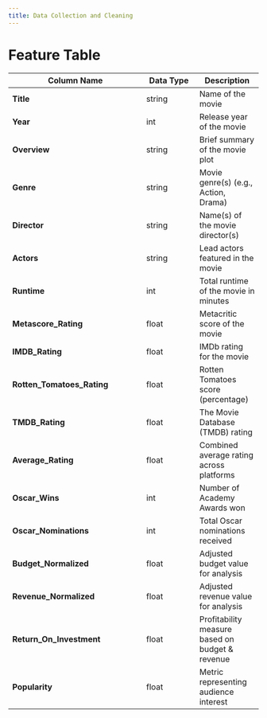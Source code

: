 ```yaml
---
title: Data Collection and Cleaning
---
```


# Feature Table

| Column Name                | Data Type  | Description |
|----------------------------|-----------|-------------|
| **Title**                  | string    | Name of the movie |
| **Year**                   | int       | Release year of the movie |
| **Overview**               | string    | Brief summary of the movie plot |
| **Genre**                  | string    | Movie genre(s) (e.g., Action, Drama) |
| **Director**               | string    | Name(s) of the movie director(s) |
| **Actors**                 | string    | Lead actors featured in the movie |
| **Runtime**                | int       | Total runtime of the movie in minutes |
| **Metascore_Rating**       | float     | Metacritic score of the movie |
| **IMDB_Rating**            | float     | IMDb rating for the movie |
| **Rotten_Tomatoes_Rating** | float     | Rotten Tomatoes score (percentage) |
| **TMDB_Rating**            | float     | The Movie Database (TMDB) rating |
| **Average_Rating**         | float     | Combined average rating across platforms |
| **Oscar_Wins**             | int       | Number of Academy Awards won |
| **Oscar_Nominations**      | int       | Total Oscar nominations received |
| **Budget_Normalized**      | float     | Adjusted budget value for analysis |
| **Revenue_Normalized**     | float     | Adjusted revenue value for analysis |
| **Return_On_Investment**   | float     | Profitability measure based on budget & revenue |
| **Popularity**             | float     | Metric representing audience interest |